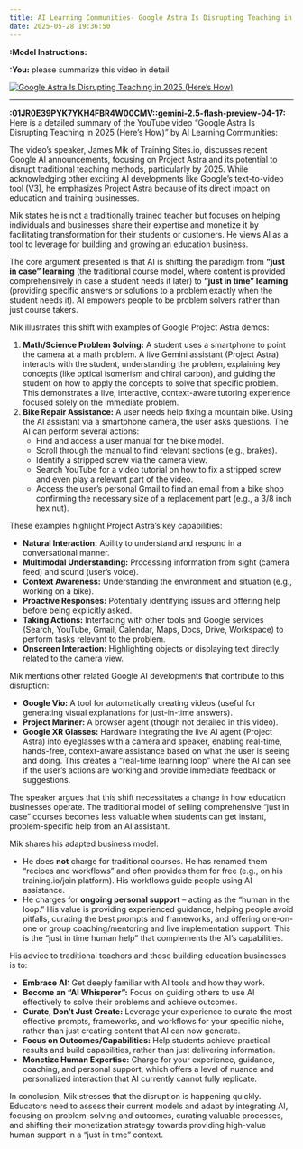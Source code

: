 ```yaml
---
title: AI Learning Communities- Google Astra Is Disrupting Teaching in 2025
date: 2025-05-28 19:36:50
---
```

**:Model Instructions:** 

  
**:You:** please summarize this video in detail

[![Google Astra Is Disrupting Teaching in 2025 (Here’s How)](https://i.ytimg.com/vi/OKdZLAUKRWI/maxresdefault.jpg)](https://www.youtube.com/watch?v=OKdZLAUKRWI)

---

**:01JR0E39PYK7YKH4FBR4W00CMV::gemini-2.5-flash-preview-04-17:** Here is a detailed summary of the YouTube video "Google Astra Is Disrupting Teaching in 2025 (Here’s How)" by AI Learning Communities:

The video's speaker, James Mik of Training Sites.io, discusses recent Google AI announcements, focusing on Project Astra and its potential to disrupt traditional teaching methods, particularly by 2025. While acknowledging other exciting AI developments like Google's text-to-video tool (V3), he emphasizes Project Astra because of its direct impact on education and training businesses.

Mik states he is not a traditionally trained teacher but focuses on helping individuals and businesses share their expertise and monetize it by facilitating transformation for their students or customers. He views AI as a tool to leverage for building and growing an education business.

The core argument presented is that AI is shifting the paradigm from **"just in case" learning** (the traditional course model, where content is provided comprehensively in case a student needs it later) to **"just in time" learning** (providing specific answers or solutions to a problem exactly when the student needs it). AI empowers people to be problem solvers rather than just course takers.

Mik illustrates this shift with examples of Google Project Astra demos:

1.  **Math/Science Problem Solving:** A student uses a smartphone to point the camera at a math problem. A live Gemini assistant (Project Astra) interacts with the student, understanding the problem, explaining key concepts (like optical isomerism and chiral carbon), and guiding the student on how to apply the concepts to solve that specific problem. This demonstrates a live, interactive, context-aware tutoring experience focused solely on the immediate problem.
2.  **Bike Repair Assistance:** A user needs help fixing a mountain bike. Using the AI assistant via a smartphone camera, the user asks questions. The AI can perform several actions:
    *   Find and access a user manual for the bike model.
    *   Scroll through the manual to find relevant sections (e.g., brakes).
    *   Identify a stripped screw via the camera view.
    *   Search YouTube for a video tutorial on how to fix a stripped screw and even play a relevant part of the video.
    *   Access the user's personal Gmail to find an email from a bike shop confirming the necessary size of a replacement part (e.g., a 3/8 inch hex nut).

These examples highlight Project Astra's key capabilities:

*   **Natural Interaction:** Ability to understand and respond in a conversational manner.
*   **Multimodal Understanding:** Processing information from sight (camera feed) and sound (user's voice).
*   **Context Awareness:** Understanding the environment and situation (e.g., working on a bike).
*   **Proactive Responses:** Potentially identifying issues and offering help before being explicitly asked.
*   **Taking Actions:** Interfacing with other tools and Google services (Search, YouTube, Gmail, Calendar, Maps, Docs, Drive, Workspace) to perform tasks relevant to the problem.
*   **Onscreen Interaction:** Highlighting objects or displaying text directly related to the camera view.

Mik mentions other related Google AI developments that contribute to this disruption:

*   **Google Vio:** A tool for automatically creating videos (useful for generating visual explanations for just-in-time answers).
*   **Project Mariner:** A browser agent (though not detailed in this video).
*   **Google XR Glasses:** Hardware integrating the live AI agent (Project Astra) into eyeglasses with a camera and speaker, enabling real-time, hands-free, context-aware assistance based on what the user is seeing and doing. This creates a "real-time learning loop" where the AI can see if the user's actions are working and provide immediate feedback or suggestions.

The speaker argues that this shift necessitates a change in how education businesses operate. The traditional model of selling comprehensive "just in case" courses becomes less valuable when students can get instant, problem-specific help from an AI assistant.

Mik shares his adapted business model:

*   He does **not** charge for traditional courses. He has renamed them "recipes and workflows" and often provides them for free (e.g., on his training.io/join platform). His workflows guide people using AI assistance.
*   He charges for **ongoing personal support** – acting as the "human in the loop." His value is providing experienced guidance, helping people avoid pitfalls, curating the best prompts and frameworks, and offering one-on-one or group coaching/mentoring and live implementation support. This is the "just in time human help" that complements the AI's capabilities.

His advice to traditional teachers and those building education businesses is to:

*   **Embrace AI:** Get deeply familiar with AI tools and how they work.
*   **Become an "AI Whisperer":** Focus on guiding others to use AI effectively to solve their problems and achieve outcomes.
*   **Curate, Don't Just Create:** Leverage your experience to curate the most effective prompts, frameworks, and workflows for your specific niche, rather than just creating content that AI can now generate.
*   **Focus on Outcomes/Capabilities:** Help students achieve practical results and build capabilities, rather than just delivering information.
*   **Monetize Human Expertise:** Charge for your experience, guidance, coaching, and personal support, which offers a level of nuance and personalized interaction that AI currently cannot fully replicate.

In conclusion, Mik stresses that the disruption is happening quickly. Educators need to assess their current models and adapt by integrating AI, focusing on problem-solving and outcomes, curating valuable processes, and shifting their monetization strategy towards providing high-value human support in a "just in time" context.

